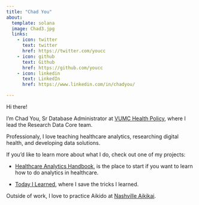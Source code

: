 ```yaml
---
title: "Chad You"
about:
  template: solana
  image: Chad3.jpg
  links:
    - icon: twitter
      text: twitter
      href: https://twitter.com/youcc
    - icon: github
      text: Github
      href: https://github.com/youcc
    - icon: linkedin
      text: LinkedIn
      href: https://www.linkedin.com/in/chadyou/

---
```


Hi there!

I'm Chad You, Sr Database Administrator at [VUMC Health Policy](https://www.vumc.org/health-policy/welcome-health-policy), where I lead the Research Data Core team.

Professionaly, I love teaching healthcare analytics, researching digital health, and developing data solutions. 

If you'd like to learn more about what I do, check out one of my projects:

-   [Healthcare Analytics Handbook](https://github.com/youcc/healthcare_analytics_handbook), is the place to start if you want to learn how to do analytics in healthcare. 

-   [Today I Learned](https://github.com/youcc/til), where I save the tricks I learned.

Outside of work, I love to practice Aikido at [Nashville Aikikai](https://nashvilleaikikai.org/).



